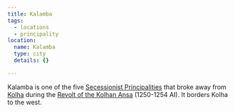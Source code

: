 ```yaml
---
title: Kalamba
tags:
  - locations
  - principality
location:
  name: Kalamba
  type: city
  details: {}

---
```


Kalamba is one of the five
[Secessionist Principalities](/organizations/secessionist-principalities/)
that broke away from [Kolha](/locations/kolha) during the
[Revolt of the Kolhan Ansa](/events/revolt-of-the-kolhan-ansa/) (1250-1254
AI). It borders Kolha to the west.
